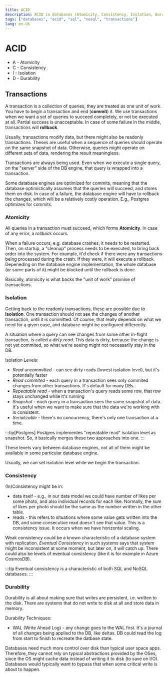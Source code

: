 ```yaml
---
title: ACID
description: ACID in databases (Atomicity, Consistency, Isolation, Durability)
tags: ["databases", "acid", "sql", "nosql", "transactions"]
lang: en-US
---
```


# ACID

- A - Atomicity
- C - Consistency
- I - Isolation
- D - Durability

## Transactions

A transaction is a collection of queries, they are treated as one unit of work.
You have to begin a transaction and end (**commit**) it. We use transactions when we want
a set of queries to succeed completely, or not be executed at all. Partial success is
unacceptable. In case of some failure in the middle, transactions will **rollback**.

Usually, transactions modify data, but there might also be readonly transactions.
Theses are useful when a sequence of queries should operate on the same snapshot
of data. Otherwise, queries might operate on different sets of data, rendering the
result meaningless.

Transactions are always being used. Even when we execute a single query, on the "server" side of
the DB engine, that query is wrapped into a transaction.

Some database engines are optimized for commits, meaning that the database optimistically assumes that the queries will succeed, and stores them on disk. In case of a failure, the database engine will have to rollback the changes, which will be a relatively costly operation. E.g., Postgres optimizes for commits.

### Atomicity

All queries in a transaction must succeed, which forms **Atomicity**. In case of any error, a rollback
occurs.

When a failure occurs, e.g. database crashes, it needs to be restarted. Then, on startup, a "cleanup" process needs to be executed, to bring back order into the system. For example, it'd check if there were any transactions being processed during the crash. If they were, it will execute a rollback. Depeneding on the database engine implementation, the whole database (or some parts of it) might be blocked until the rollback is done.

Basically, atomicity is what backs the "unit of work" promise of transactions.

### Isolation

Getting back to the readonly transactions, these are possible due to **Isolation**. One transaction
should not see the changes of another transaction, until it is committed. Of course, that really depends on what we need for a given case, and database might be configured differently.

A situation where a query can see changes from some other in-flight transaction, is called a _dirty read_. This data is dirty, because the change is not yet commited, so what we're seeing might not necessarily stay in the DB.

Isolation Levels:

- _Read uncommitted_ - can see dirty reads (lowest isolation level), but it's potentially faster
- _Read commited_ - each query in a transaction sees only commited changes from other transactions. It's default for many DBs.
- _Repeatable read_ - when a transaction's query reads some row, that row stays unchanged while it's running
- _Snapshot_ - each query in a transaction sees the same snapshot of data. It's useful when we want to make sure that the data we're working with is consistent.
- _Serializable_ - there's no concurrency, there's only one transaction at a time.

:::tip[Postgres]
Postgres implementes "repeatable read" isolation level as snapshot. So, it basically merges these two approaches into one.
:::

These levels vary between database engines, not all of them might be available in some particular database engine.

Usually, we can set isolation level while we begin the transaction.

### Consistency

(In)Consistency might be in:

- data itself - e.g., in our data model we could have number of likes per some photo, and also individual records for each like. Normally, the sum of likes per photo should be the same as the number written in the other table.
- reads - this refers to situations where some value gets written into the DB, and some consecutive read doesn't see that value. This is a consistency issue. It occurs when we have horizontal scaling.

Weak consistency could be a known characteristic of a database system with replication. _Eventual Consistency_ in such systems says that system might be inconsistent at some moment, but later on, it will catch up. There could also be levels of eventual consistency (like it is for example in Azure CosmosDB).

:::tip
Eventual consistency is a characteristic of both SQL and NoSQL databases.
:::

### Durability

Durability is all about making sure that writes are persistent, i.e. written to the disk. There are systems that do not write to disk at all and store data in memory.

Durability Techniques:

- WAL (Write Ahead Log) - any change goes to the WAL first. It's a journal of all changes being applied to the DB, like deltas. DB could read the log from start to finish to recreate the datbase state.

Databases need much more control over disk than typical user space apps. Therefore, they cannot rely on typical abstractions provided by the OSes, since the OS might cache data instead of writing it to disk (to save on I/O). Databases would typically want to bypass that when some critical write is about to happen.
